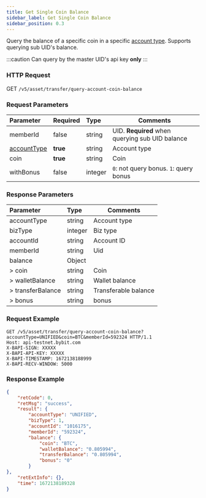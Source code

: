 ```yaml
---
title: Get Single Coin Balance
sidebar_label: Get Single Coin Balance
sidebar_position: 0.3
---
```


Query the balance of a specific coin in a specific [account type](../enum#accounttype). Supports querying sub UID's balance.

:::caution
Can query by the master UID's api key **only**
:::

### HTTP Request
GET `/v5/asset/transfer/query-account-coin-balance`

### Request Parameters
| Parameter | Required | Type | Comments|
|:----- |:-------|:-----|------ |
|memberId |false |string |UID. **Required** when querying sub UID balance |
|[accountType](../enum#accounttype) |**true** |string |Account type |
|coin |**true** |string |Coin |
|withBonus |false |integer |`0`: not query bonus. `1`: query bonus  |

### Response Parameters
| Parameter | Type | Comments|
|:----- |:-----|----- |
|accountType |string |Account type |
|bizType |integer |Biz type |
|accountId |string |Account ID |
|memberId |string |Uid |
|balance |Object | |
|> coin |string |Coin |
|> walletBalance |string |Wallet balance |
|> transferBalance |string |Transferable balance |
|> bonus |string |bonus |

### Request Example

```http
GET /v5/asset/transfer/query-account-coin-balance?accountType=UNIFIED&coin=BTC&memberId=592324 HTTP/1.1
Host: api-testnet.bybit.com
X-BAPI-SIGN: XXXXX
X-BAPI-API-KEY: XXXXX
X-BAPI-TIMESTAMP: 1672138188999
X-BAPI-RECV-WINDOW: 5000
```

### Response Example

```json
{
    "retCode": 0,
    "retMsg": "success",
    "result": {
        "accountType": "UNIFIED",
        "bizType": 1,
        "accountId": "1016175",
        "memberId": "592324",
        "balance": {
            "coin": "BTC",
            "walletBalance": "0.805994",
            "transferBalance": "0.805994",
            "bonus": "0"
        }
},
    "retExtInfo": {},
    "time": 1672138189328
}
```